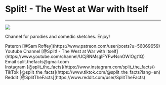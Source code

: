 # Split! - The West at War with Itself

---

<img src="https://yt3.ggpht.com/ytc/AAUvwnh1BcLZ9z1FADbBWugEfNT6_6jLl8M1Pi3RJzca=s176-c-k-c0x00ffffff-no-rj" />

Channel for parodies and comedic sketches. Enjoy!

<div>
  Pateron [@Sam Roffey](https://www.patreon.com/user/posts?u=56069659)
  <br />
  Youtube Channel [@Split! - The West at War with
  Itself](https://www.youtube.com/channel/UCjRNMsglFYFwNsnOWIOgt1Q)
  <br />
  Email split.thefacts@gmail.com
  <br />
  Instagram [@split_the_facts](https://www.instagram.com/split_the_facts/)
  <br />
  TikTok [@split_the_facts](https://www.tiktok.com/@split_the_facts?lang=en)
  <br />
  Reddit [@SplitTheFacts](https://www.reddit.com/user/SplitTheFacts)
</div>
